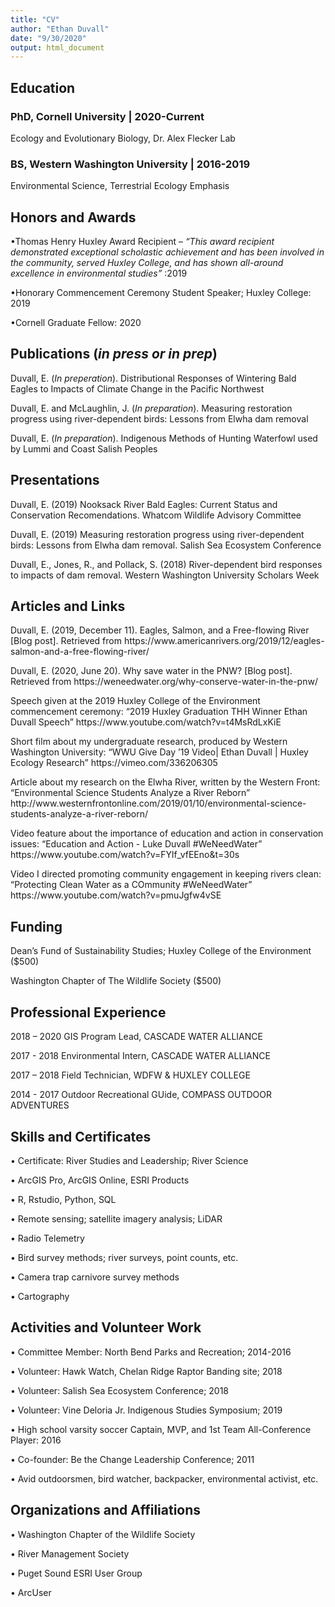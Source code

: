 ```yaml
---
title: "CV"
author: "Ethan Duvall"
date: "9/30/2020"
output: html_document
---
```


## **Education**

### PhD, Cornell University | 2020-Current
Ecology and Evolutionary Biology, Dr. Alex Flecker Lab

### BS, Western Washington University | 2016-2019
Environmental Science, Terrestrial Ecology Emphasis 


## **Honors and Awards**

•Thomas Henry Huxley Award Recipient – *"This award recipient demonstrated exceptional scholastic achievement and has been involved in the community, served Huxley College, and has shown all-around excellence in environmental studies”* :2019

•Honorary Commencement Ceremony Student Speaker; Huxley College: 2019

•Cornell Graduate Fellow: 2020


## **Publications** (*in press or in prep*)

Duvall, E. (*In preperation*). Distributional Responses of Wintering Bald Eagles to Impacts of Climate Change in the Pacific Northwest

Duvall, E. and McLaughlin, J. (*In preparation*). Measuring restoration progress using river-dependent 
birds: Lessons from Elwha dam removal

Duvall, E. (*In preparation*). Indigenous Methods of Hunting Waterfowl used by Lummi and Coast Salish Peoples


## **Presentations**

Duvall, E. (2019) Nooksack River Bald Eagles: Current Status and Conservation Recomendations. Whatcom Wildlife Advisory Committee

Duvall, E. (2019) Measuring restoration progress using river-dependent birds: Lessons from Elwha dam removal. Salish Sea Ecosystem Conference

Duvall, E., Jones, R., and Pollack, S. (2018) River-dependent bird responses to impacts of dam removal. Western Washington University Scholars Week


## **Articles and Links**

Duvall, E. (2019, December 11). Eagles, Salmon, and a Free-flowing River [Blog post]. Retrieved from 
https://www.americanrivers.org/2019/12/eagles-salmon-and-a-free-flowing-river/

Duvall, E. (2020, June 20). Why save water in the PNW? [Blog post]. Retrieved from https://weneedwater.org/why-conserve-water-in-the-pnw/

Speech given at the 2019 Huxley College of the Environment commencement ceremony:
“2019 Huxley Graduation THH Winner Ethan Duvall Speech”
https://www.youtube.com/watch?v=t4MsRdLxKiE

Short film about my undergraduate research, produced by Western Washington University:
“WWU Give Day ’19 Video| Ethan Duvall | Huxley Ecology Research”
	https://vimeo.com/336206305

Article about my research on the Elwha River, written by the Western Front:
“Environmental Science Students Analyze a River Reborn”
http://www.westernfrontonline.com/2019/01/10/environmental-science-students-analyze-a-river-reborn/

Video feature about the importance of education and action in conservation issues:
"Education and Action - Luke Duvall #WeNeedWater"
https://www.youtube.com/watch?v=FYlf_vfEEno&t=30s

Video I directed promoting community engagement in keeping rivers clean:
"Protecting Clean Water as a COmmunity #WeNeedWater"
https://www.youtube.com/watch?v=pmuJgfw4vSE

## **Funding**

Dean’s Fund of Sustainability Studies; Huxley College of the Environment ($500)

Washington Chapter of The Wildlife Society ($500)


## **Professional Experience**

2018 – 2020
GIS Program Lead, CASCADE WATER ALLIANCE

2017 - 2018 
Environmental Intern, CASCADE WATER ALLIANCE

2017 – 2018 
Field Technician, WDFW & HUXLEY COLLEGE

2014 - 2017 
Outdoor Recreational GUide, COMPASS OUTDOOR ADVENTURES


## **Skills and Certificates**

•	Certificate: River Studies and Leadership; River Science

•	ArcGIS Pro, ArcGIS Online, ESRI Products

•	R, Rstudio, Python, SQL

•	Remote sensing; satellite imagery analysis; LiDAR

•	Radio Telemetry

•	Bird survey methods; river surveys, point counts, etc.

•	Camera trap carnivore survey methods

•	Cartography


## **Activities and Volunteer Work**

• Committee Member: North Bend Parks and Recreation; 2014-2016

•	Volunteer: Hawk Watch, Chelan Ridge Raptor Banding site; 2018

•	Volunteer: Salish Sea Ecosystem Conference; 2018

•	Volunteer: Vine Deloria Jr. Indigenous Studies Symposium; 2019

•	High school varsity soccer Captain, MVP, and 1st Team All-Conference Player: 2016 

• Co-founder: Be the Change Leadership Conference; 2011

•	Avid outdoorsmen, bird watcher, backpacker, environmental activist, etc.


## **Organizations and Affiliations**

•	Washington Chapter of the Wildlife Society

•	River Management Society

•	Puget Sound ESRI User Group

•	ArcUser



